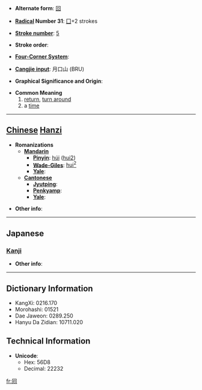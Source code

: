 * '''Alternate form''': [[回]]

* '''[[Wiktionary:Chinese radical index| Radical]] Number 31''': [[Wiktionary:Chinese radical index 囗|囗]]+2 strokes

* '''[[Wiktionary:Chinese total strokes index|Stroke number]]''': [[Wiktionary:Chinese total strokes index 5|5]]

* '''Stroke order''': 

* '''[[Wiktionary:Chinese four corner index|Four-Corner System]]''': 

* '''[[Wiktionary:Chinese Cangjie index|Cangjie input]]''': 月口山 (BRU)

* '''Graphical Significance and Origin''': 

* '''Common Meaning'''
*# [[return]], [[turn around]]
*# a [[time]]


----

== [[Chinese]] [[Hanzi]] ==

* '''Romanizations'''
** '''[[Mandarin]]'''
*** '''[[Pinyin]]''': [[húi]] ([[hui2]])
*** '''[[Wade-Giles]]''': [[hui2|hui<sup>2</sup>]]
*** '''[[Yale]]''': 
** '''[[Cantonese]]'''
*** '''[[Jyutping]]''':
*** '''[[Penkyamp]]''': 
*** '''[[Yale]]''': 

* '''Other info''': 

----

==Japanese==
===[[Kanji]]===
{{kanji|on readings=[[かい]] (kai), [[え]] (e)
|kun readings=[[まわす]] (mawasu)
}}

* '''Other info''':  

----

== Dictionary Information ==

* KangXi: 0216.170
* Morohashi: 01521
* Dae Jaweon: 0289.250
* Hanyu Da Zidian: 10711.020

== Technical Information ==

* '''Unicode''':
** Hex: 56D8
** Decimal: 22232

[[fr:囘]]